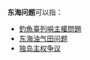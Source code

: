 '''东海问题'''可以指：

* [[釣魚臺列嶼主權問題|釣魚臺列嶼主權問題]]
* [[东海油气田问题|东海油气田问题]]
* [[独岛主权争议|独岛主权争议]]

{{消歧义|cat=四字消歧义|D}}